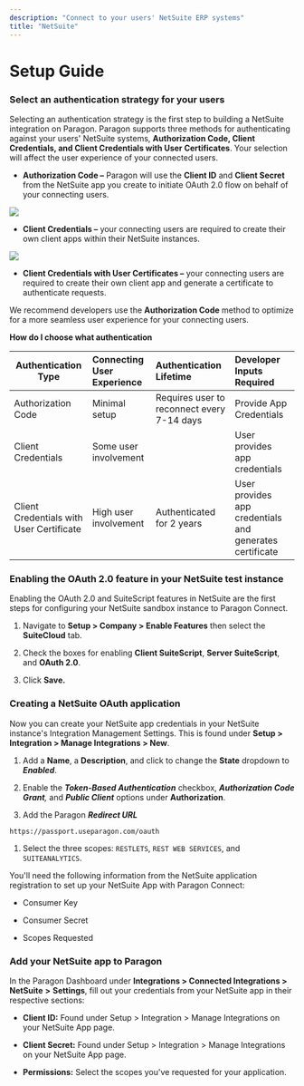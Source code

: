 ```yaml
---
description: "Connect to your users' NetSuite ERP systems"
title: "NetSuite"
---
```


# Setup Guide

### **Select an authentication strategy for your users**

Selecting an authentication strategy is the first step to building a NetSuite integration on Paragon. Paragon supports three methods for authenticating against your users' NetSuite systems, **Authorization Code, Client Credentials, and Client Credentials with User Certificates**. Your selection will affect the user experience of your connected users.

* **Authorization Code –** Paragon will use the **Client ID** and **Client Secret** from the NetSuite app you create to initiate OAuth 2.0 flow on behalf of your connecting users.&#x20;

![](/images/assets/cp_authorization.png)

* **Client Credentials –** your connecting users are required to create their own client apps within their NetSuite instances.

![](/images/assets/cp_client.png)

* **Client Credentials with User Certificates –** your connecting users are required to create their own client app and generate a certificate to authenticate requests.

We recommend developers use the **Authorization Code** method to optimize for a more seamless user experience for your connecting users.&#x20;

**How do I choose what authentication**

| Authentication Type                      | Connecting User Experience | **Authentication Lifetime**                | Developer Inputs Required                               |
| ---------------------------------------- | :------------------------- | :----------------------------------------- | :------------------------------------------------------ |
| Authorization Code                       | Minimal setup              | Requires user to reconnect every 7-14 days | Provide App Credentials                                 |
| Client Credentials                       | Some user involvement      |                                            | User provides app credentials                           |
| Client Credentials with User Certificate | High user involvement      | Authenticated for 2 years                  | User provides app credentials and generates certificate |

### **Enabling the OAuth 2.0 feature in your NetSuite test instance**

Enabling the OAuth 2.0 and SuiteScript features in NetSuite are the first steps for configuring your NetSuite sandbox instance to Paragon Connect.

1. Navigate to **Setup > Company > Enable Features** then select the **SuiteCloud** tab.

2. Check the boxes for enabling **Client SuiteScript**, **Server SuiteScript**, and **OAuth 2.0**.

3. Click **Save.**&#x20;

### **Creating a NetSuite OAuth application**

Now you can create your NetSuite app credentials in your NetSuite instance's Integration Management Settings. This is found under **Setup > Integration > Manage Integrations > New**.

1. Add a **Name**, a **Description**, and click to change the **State** dropdown to ***Enabled***.

2. Enable the ***Token-Based Authentication*** checkbox, ***Authorization Code Grant**,* and ***Public Client*** options under **Authorization**.

3. Add the Paragon ***Redirect URL***

```
https://passport.useparagon.com/oauth
```

1. Select the three scopes: `RESTLETS`, `REST WEB SERVICES`, and `SUITEANALYTICS`.

You'll need the following information from the NetSuite application registration to set up your NetSuite App with Paragon Connect:

* Consumer Key

* Consumer Secret

* Scopes Requested

### Add your NetSuite app to Paragon

In the Paragon Dashboard under **Integrations > Connected Integrations >** **NetSuite** **>** **Settings**, fill out your credentials from your NetSuite app in their respective sections:

* **Client ID:** Found under Setup > Integration > Manage Integrations on your NetSuite App page.

* **Client Secret:** Found under Setup > Integration > Manage Integrations on your NetSuite App page.

* **Permissions:** Select the scopes you've requested for your application.